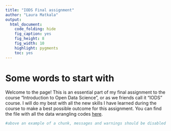 ---
title: "IODS Final assignment"
author: "Laura Matkala"
output:
  html_document:
    code_folding: hide
    fig_caption: yes
    fig_height: 8
    fig_width: 10
    highlight: pygments
    toc: yes
---
# Some words to start with
Welcome to the page! This is an essential part of my final assignment to the course "Introduction to Open Data Science", or as we friends call it "IODS" course. I will do my best with all the new skills I have learned during the course to make a best possible outcome for this assignment. You can find the file with all the data wrangling codes [here](https://github.com/LauraMatkala/IODS-final/blob/master/data_wrangling_final.R).

```{r sk?p?d??, warning=FALSE, message=FALSE} 
#above an example of a chunk, messages and warnings should be disabled now.

```



